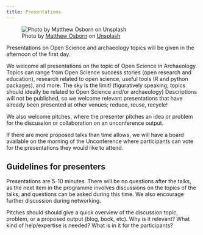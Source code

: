 ```yaml
---
title: Presentations
---
```


![Photo by <a href="https://unsplash.com/@matthewosborn?utm_content=creditCopyText&utm_medium=referral&utm_source=unsplash">Matthew Osborn</a> on <a href="https://unsplash.com/photos/people-sitting-on-chair-in-front-of-table-wMRIcT86SWU?utm_content=creditCopyText&utm_medium=referral&utm_source=unsplash">Unsplash</a>](https://images.unsplash.com/photo-1591115765373-5207764f72e7?q=80&w=1740&auto=format&fit=crop&ixlib=rb-4.0.3&ixid=M3wxMjA3fDB8MHxwaG90by1wYWdlfHx8fGVufDB8fHx8fA%3D%3D)

Presentations on Open Science and archaeology topics will be given in the afternoon of the first day.

We welcome all presentations on the topic of Open Science in Archaeology.
Topics can range from Open Science
success stories (open research and education), research related to open science,
useful tools (R and python packages), and more. The sky is the limit! (figuratively speaking;
topics should ideally be related to Open Science and/or archaeology)
Descriptions will not be published, so we welcome relevant presentations that have already
been presented at other venues; reduce, reuse, recycle!

We also welcome pitches, where the presenter pitches an idea or problem for the discussion or
collaboration on an unconference output.

If there are more proposed talks than time allows, we will have a board available on the morning of
the Unconference where participants can vote for the presentations they would like to attend.

## Guidelines for presenters

Presentations are 5-10 minutes. There will be no questions after the talks,
as the next item in the programme involves discussions on the topics of the talks, and
questions can be asked during this time. We also encourage further discussion during
networking.

Pitches should should give a quick overview of the
discussion topic, problem, or a proposed output (blog, book, etc). Why is it relevant?
What kind of help/expertise is needed? What is in it for the participants?

